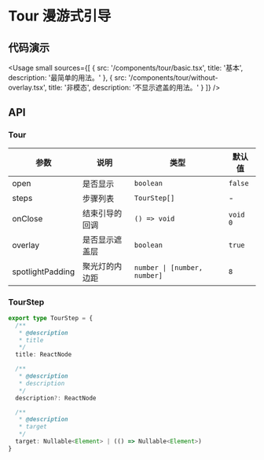 
# Tour 漫游式引导

## 代码演示

<Usage
  small
  sources={[
    {
      src: '/components/tour/basic.tsx',
      title: '基本',
      description: '最简单的用法。'
    },
    {
      src: '/components/tour/without-overlay.tsx',
      title: '非模态',
      description: '不显示遮盖的用法。'
    }
  ]}
/>

## API

### Tour

| 参数             | 说明           | 类型                         | 默认值   |
| ---------------- | -------------- | ---------------------------- | -------- |
| open             | 是否显示       | `boolean`                    | `false`  |
| steps            | 步骤列表       | `TourStep[]`                 | -        |
| onClose          | 结束引导的回调 | `() => void`                 | `void 0` |
| overlay          | 是否显示遮盖层 | `boolean`                    | `true`   |
| spotlightPadding | 聚光灯的内边距 | `number \| [number, number]` | `8`      |

### TourStep

```ts
export type TourStep = {
  /**
   * @description
   * title
   */
  title: ReactNode

  /**
   * @description
   * description
   */
  description?: ReactNode

  /**
   * @description
   * target
   */
  target: Nullable<Element> | (() => Nullable<Element>)
}
```
